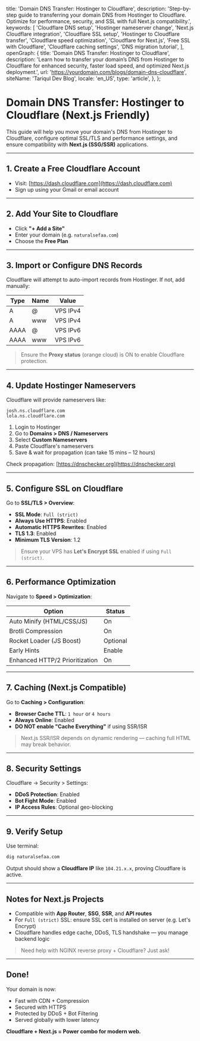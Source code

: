   title: 'Domain DNS Transfer: Hostinger to Cloudflare',
  description: 'Step-by-step guide to transferring your domain DNS from Hostinger to Cloudflare. Optimize for performance, security, and SSL with full Next.js compatibility.',
  keywords: [
    'Cloudflare DNS setup',
    'Hostinger nameserver change',
    'Next.js Cloudflare integration',
    'Cloudflare SSL setup',
    'Hostinger to Cloudflare transfer',
    'Cloudflare speed optimization',
    'Cloudflare for Next.js',
    'Free SSL with Cloudflare',
    'Cloudflare caching settings',
    'DNS migration tutorial',
  ],
  openGraph: {
    title: 'Domain DNS Transfer: Hostinger to Cloudflare',
    description: 'Learn how to transfer your domain’s DNS from Hostinger to Cloudflare for enhanced security, faster load speed, and optimized Next.js deployment.',
    url: 'https://yourdomain.com/blogs/domain-dns-cloudflare',
    siteName: 'Tariqul Dev Blog',
    locale: 'en_US',
    type: 'article',
  },
};

# Domain DNS Transfer: Hostinger to Cloudflare (Next.js Friendly)

This guide will help you move your domain's DNS from Hostinger to Cloudflare, configure optimal SSL/TLS and performance settings, and ensure compatibility with **Next.js (SSG/SSR)** applications.

---

## 1. Create a Free Cloudflare Account

- Visit: [https://dash.cloudflare.com](https://dash.cloudflare.com)
- Sign up using your Gmail or email account

---

## 2. Add Your Site to Cloudflare

- Click **"+ Add a Site"**
- Enter your domain (e.g. `naturalsefaa.com`)
- Choose the **Free Plan**

---

## 3. Import or Configure DNS Records

Cloudflare will attempt to auto-import records from Hostinger. If not, add manually:

| Type | Name | Value    |
| ---- | ---- | -------- |
| A    | @    | VPS IPv4 |
| A    | www  | VPS IPv4 |
| AAAA | @    | VPS IPv6 |
| AAAA | www  | VPS IPv6 |

> Ensure the **Proxy status** (orange cloud) is ON to enable Cloudflare protection.

---

## 4. Update Hostinger Nameservers

Cloudflare will provide nameservers like:

```text
josh.ns.cloudflare.com
lola.ns.cloudflare.com
```

1. Login to Hostinger
2. Go to **Domains > DNS / Nameservers**
3. Select **Custom Nameservers**
4. Paste Cloudflare's nameservers
5. Save & wait for propagation (can take 15 mins – 12 hours)

Check propagation: [https://dnschecker.org](https://dnschecker.org)

---

## 5. Configure SSL on Cloudflare

Go to **SSL/TLS > Overview**:

- **SSL Mode**: `Full (strict)`
- **Always Use HTTPS**: Enabled
- **Automatic HTTPS Rewrites**: Enabled
- **TLS 1.3**: Enabled
- **Minimum TLS Version**: 1.2

> Ensure your VPS has **Let's Encrypt SSL** enabled if using `Full (strict)`.

---

## 6. Performance Optimization

Navigate to **Speed > Optimization**:

| Option                         | Status   |
| ------------------------------ | -------- |
| Auto Minify (HTML/CSS/JS)      | On       |
| Brotli Compression             | On       |
| Rocket Loader (JS Boost)       | Optional |
| Early Hints                    | Enable   |
| Enhanced HTTP/2 Prioritization | On       |

---

## 7. Caching (Next.js Compatible)

Go to **Caching > Configuration**:

- **Browser Cache TTL**: `1 hour` or `4 hours`
- **Always Online**: Enabled
- **DO NOT enable "Cache Everything"** if using SSR/ISR

> Next.js SSR/ISR depends on dynamic rendering — caching full HTML may break behavior.

---

## 8. Security Settings

Cloudflare → Security > Settings:

- **DDoS Protection**: Enabled
- **Bot Fight Mode**: Enabled
- **IP Access Rules**: Optional geo-blocking

---

## 9. Verify Setup

Use terminal:

```bash
dig naturalsefaa.com
```

Output should show a **Cloudflare IP** like `104.21.x.x`, proving Cloudflare is active.

---

## Notes for Next.js Projects

- Compatible with **App Router**, **SSG**, **SSR**, and **API routes**
- For `Full (strict)` SSL: ensure SSL cert is installed on server (e.g. Let's Encrypt)
- Cloudflare handles edge cache, DDoS, TLS handshake — you manage backend logic

> Need help with NGINX reverse proxy + Cloudflare? Just ask!

---

## Done!

Your domain is now:

- Fast with CDN + Compression
- Secured with HTTPS
- Protected by DDoS + Bot Filtering
- Served globally with lower latency

**Cloudflare + Next.js = Power combo for modern web.**
